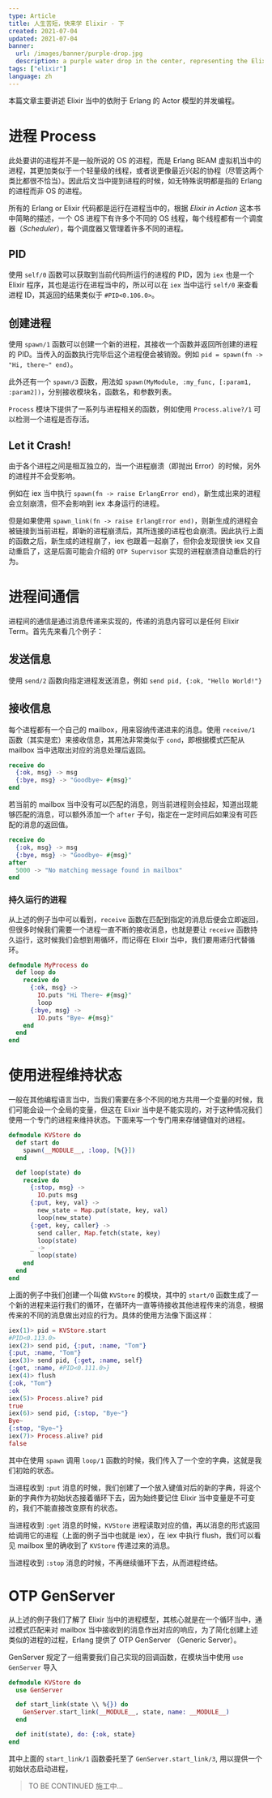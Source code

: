 ```yaml
---
type: Article
title: 人生苦短，快来学 Elixir - 下
created: 2021-07-04
updated: 2021-07-04
banner:
  url: /images/banner/purple-drop.jpg
  description: a purple water drop in the center, representing the Elixir programming language logo
tags: ["elixir"]
language: zh
---
```


本篇文章主要讲述 Elixir 当中的依附于 Erlang 的 Actor 模型的并发编程。

# 进程 Process

此处要讲的进程并不是一般所说的 OS 的进程，而是 Erlang BEAM 虚拟机当中的进程，其更加类似于一个轻量级的线程，或者说更像最近兴起的协程（尽管这两个类比都很不恰当）。因此后文当中提到进程的时候，如无特殊说明都是指的 Erlang 的进程而非 OS 的进程。

所有的 Erlang or Elixir 代码都是运行在进程当中的，根据 _Elixir in Action_ 这本书中简略的描述，一个 OS 进程下有许多个不同的 OS 线程，每个线程都有一个调度器（_Scheduler_），每个调度器又管理着许多不同的进程。

## PID

使用 `self/0` 函数可以获取到当前代码所运行的进程的 PID，因为 `iex` 也是一个 Elixir 程序，其也是运行在进程当中的，所以可以在 `iex` 当中运行 `self/0` 来查看进程 ID，其返回的结果类似于 `#PID<0.106.0>`。

## 创建进程

使用 `spawn/1` 函数可以创建一个新的进程，其接收一个函数并返回所创建的进程的 PID。当传入的函数执行完毕后这个进程便会被销毁。例如 `pid = spawn(fn -> "Hi, there~" end)`。

此外还有一个 `spawn/3` 函数，用法如 `spawn(MyModule, :my_func, [:param1, :param2])`，分别接收模块名，函数名，和参数列表。

`Process` 模块下提供了一系列与进程相关的函数，例如使用 `Process.alive?/1` 可以检测一个进程是否存活。

## Let it Crash!

由于各个进程之间是相互独立的，当一个进程崩溃（即抛出 Error）的时候，另外的进程并不会受影响。

例如在 iex 当中执行 `spawn(fn -> raise ErlangError end)`，新生成出来的进程会立刻崩溃，但不会影响到 iex 本身运行的进程。

但是如果使用 `spawn_link(fn -> raise ErlangError end)`，则新生成的进程会被链接到当前进程，即新的进程崩溃后，其所连接的进程也会崩溃。因此执行上面的函数之后，新生成的进程崩了，iex 也跟着一起崩了，但你会发现很快 iex 又自动重启了，这是后面可能会介绍的 `OTP Supervisor` 实现的进程崩溃自动重启的行为。

# 进程间通信

进程间的通信是通过消息传递来实现的，传递的消息内容可以是任何 Elixir Term。首先先来看几个例子：

## 发送信息

使用 `send/2` 函数向指定进程发送消息，例如 `send pid, {:ok, "Hello World!"}`

## 接收信息

每个进程都有一个自己的 mailbox，用来容纳传递进来的消息。使用 `receive/1` 函数（其实是宏）来接收信息，其用法非常类似于 `cond`，即根据模式匹配从 mailbox 当中选取出对应的消息处理后返回。

```elixir
receive do
  {:ok, msg} -> msg
  {:bye, msg} -> "Goodbye~ #{msg}"
end
```

若当前的 mailbox 当中没有可以匹配的消息，则当前进程则会挂起，知道出现能够匹配的消息，可以额外添加一个 `after` 子句，指定在一定时间后如果没有可匹配的消息的返回值。

```elixir
receive do
  {:ok, msg} -> msg
  {:bye, msg} -> "Goodbye~ #{msg}"
after
  5000 -> "No matching message found in mailbox"
end
```

### 持久运行的进程

从上述的例子当中可以看到，`receive` 函数在匹配到指定的消息后便会立即返回，但很多时候我们需要一个进程一直不断的接收消息，也就是要让 `receive` 函数持久运行，这时候我们会想到用循环，而记得在 Elixir 当中，我们要用递归代替循环。

```elixir
defmodule MyProcess do
  def loop do
    receive do
      {:ok, msg} ->
        IO.puts "Hi There~ #{msg}"
        loop
      {:bye, msg} ->
        IO.puts "Bye~ #{msg}"
    end
  end
end
```

# 使用进程维持状态

一般在其他编程语言当中，当我们需要在多个不同的地方共用一个变量的时候，我们可能会设一个全局的变量，但这在 Elixir 当中是不能实现的，对于这种情况我们使用一个专门的进程来维持状态。下面来写一个专门用来存储键值对的进程。

```elixir
defmodule KVStore do
  def start do
    spawn(__MODULE__, :loop, [%{}])
  end

  def loop(state) do
    receive do
      {:stop, msg} ->
        IO.puts msg
      {:put, key, val} ->
        new_state = Map.put(state, key, val)
        loop(new_state)
      {:get, key, caller} ->
        send caller, Map.fetch(state, key)
        loop(state)
      _ ->
        loop(state)
    end
  end
end
```

上面的例子中我们创建一个叫做 `KVStore` 的模块，其中的 `start/0` 函数生成了一个新的进程来运行我们的循环，在循环内一直等待接收其他进程传来的消息，根据传来的不同的消息做出对应的行为。具体的使用方法像下面这样：

```elixir
iex(1)> pid = KVStore.start
#PID<0.113.0>
iex(2)> send pid, {:put, :name, "Tom"}
{:put, :name, "Tom"}
iex(3)> send pid, {:get, :name, self}
{:get, :name, #PID<0.111.0>}
iex(4)> flush
{:ok, "Tom"}
:ok
iex(5)> Process.alive? pid
true
iex(6)> send pid, {:stop, "Bye~"}
Bye~
{:stop, "Bye~"}
iex(7)> Process.alive? pid
false
```

其中在使用 `spawn` 调用 `loop/1` 函数的时候，我们传入了一个空的字典，这就是我们初始的状态。

当进程收到 `:put` 消息的时候，我们创建了一个放入键值对后的新的字典，将这个新的字典作为初始状态接着循环下去，因为始终要记住 Elixir 当中变量是不可变的，我们不能直接改变原有的状态。

当进程收到 `:get` 消息的时候，`KVStore` 进程读取对应的值，再以消息的形式返回给调用它的进程（上面的例子当中也就是 iex），在 iex 中执行 flush，我们可以看见 mailbox 里的确收到了 `KVStore` 传递过来的消息。

当进程收到 `:stop` 消息的时候，不再继续循环下去，从而进程终结。

# OTP GenServer

从上述的例子我们了解了 Elixir 当中的进程模型，其核心就是在一个循环当中，通过模式匹配来对 mailbox 当中接收到的消息作出对应的响应，为了简化创建上述类似的进程的过程，Erlang 提供了 OTP GenServer （Generic Server）。

GenServer 规定了一组需要我们自己实现的回调函数，在模块当中使用 `use GenServer` 导入

```elixir
defmodule KVStore do
  use GenServer

  def start_link(state \\ %{}) do
    GenServer.start_link(__MODULE__, state, name: __MODULE__)
  end

  def init(state), do: {:ok, state}
end
```

其中上面的 `start_link/1` 函数委托至了 `GenServer.start_link/3`, 用以提供一个初始状态启动进程，

> TO BE CONTINUED
> 施工中...
